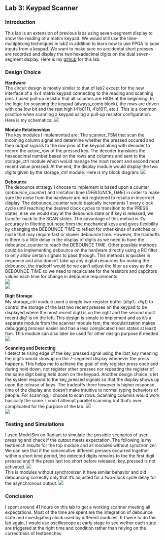 ## Lab 3: Keypad Scanner

### Introduction<br>
This lab is an extension of previous labs using seven-segment display to show the reading of a matirx keypad. We would still use the time-multiplexing techniques in lab2 in addition to learn how to use FPGA to scan inputs from a keypad. We want to make sure no accidental short presses are recorded and display the two hexadecimal digits on the dual seven-segment display. Here is my [github](https://github.com/Amigoyith/e155-lab3/tree/main) for this lab.<br>

### Design Choice<br>

**Hardware**<br>
The circuit design is mostly similar to that of lab2 except for the new interface of a 4x4 matrix keypad connecting to the reading and scanning pins. I used pull-up resistor that all columns are HIGH at the beginning. 
In the logic for scanning the keypad (always_comb block), the rows are driven with one low bit and the rest high (4'b0111, 4'b1011, etc.). This is a common practice when scanning a keypad using a pull-up resistor configuration.
Here is my schematics:
![](images\3sche.jpg)

**Module Relationships**<br>
The key modules I implemented are:
The scanner_FSM that scan the incoming column signal and determine whether the pressed occured and then output signals to the row pins of the keypad along with decoder to record the active_row of the pressed key. The decoder translates the hexadecimal number based on the rows and columns and sent to the storage_ctrl module which would manage the most recent and second most recent value pressed. At the end, the display module would display the two digits given by the storage_ctrl module.
Here is my block diagram:
![](images\lab3blockdiagram.jpg)

**Debounce**<br>
The debounce strategy I choose to implement is based upon a counter (*debounce_counter*) and limitation time (*DEBOUNCE_TIME*) in order to make sure the noise from the hardware are not registered to results in incorrect display. The debounce_counter would basically increments 1 every clock cycle until reaching the desired clock cycles to transition to the PRESS states, else we would stay at the debounce state or if key is released, we transfer back to the SCAN states. The advantage of this mehod is it's accuracy in filtering out nose from the mechanical keys and gives flexibility by changing the DEBOUNCE_TIME to reflect for other kinds of switches or noise that may require fast or slower debounce time. However, the tradeoffs is there is a little delay in the display of digits as we need to have the debounce_counter to reach the DEBOUNCE TIME. Other possible methods could be implementing debounce on the hardware directly using a RC filter to only allow certain signals to pass through. This methods is quicker in response and also doesn't take up any digital resources for making the debounce, the tradeoff would be we can't adjust the filter as easy as the DEBOUNCE_TIME so we need to recalculate for the resistors and capcitors values each time for change in debounce requirements.<br>
![](images\fsmscanner.jpg)<br>
![](images\fsmscannertable.jpg)<br>

**Digit Storage**<br>
My storage_ctrl module used a simple two-register buffer (*dig0，dig1*) to control the storage of the last two recent presses on the keypad to be displayed where the most recent dig0 is on the right and the second most recent dig1 is on the left. This design is simple to implement and as it's a separate module from the scanner module fsm, the modularization makes debugging process easier and has a less complicated (less states at least) fsm. This module can also later be used for other design purpose if needed. <br>
![](images\lab3storage.jpg)<br>

**Scanning and Detecting**<br>
I detect te rising edge of the key_pressed sgnal using the *last_key* meaning the digits would showup on the 7-segment display whenever the press happens. This helps me to achieve the goal of only register press once and during hold down, not register other presses nor repeating the register of the same digit being held down on the keypad. Another design choice is let the system respond to the key_pressed signals so that the display shows up upon the release of keys. The tradeoffs there however is higher response time of the display and doesn't make intuitive to normal typing behaviors of people. For scanning, I choose to scan rows. Scanning columns would work basically the same. I could attempt parallel scanning but that's over complicated for the purpose of the lab.
![](images\fsmscanrows.jpg)<br>
![](images\fsmrowscanntable.jpg)<br>

### Testing and Simulations<br>
I used ModelSim on Radiant to simulate the possible scenarios of user pressing and check if the output meets expectation. The following is my testbench results for the top module and all modules without synchronizer. We can see that if the consecutive different presses occurred together within a short time period, the detected digits remains to tbe the first digit pressed and if the press last too short before released, key_pressed is not activated.
![](images\testbenchtop.jpg)<br>
This is modules without synchronizer, it have similar behavior and did debouncing correctly only that it's adjusted for a two-clock cycle delay for the asynchronous output.
![](images\testbenchwithoutsyncindividual.jpg)<br>

### Conclusion<br>
I spent around 41 hours on this lab to get a working scanner meeting all expectations. Most of the time are spent are the integration of debounce state and investigating clock used by different modules.
If I were to do this lab again, I would use oscilloscope at early stage to see wether each state are triggered at the right time and condition rather than relying on the correctness of testbenches. 